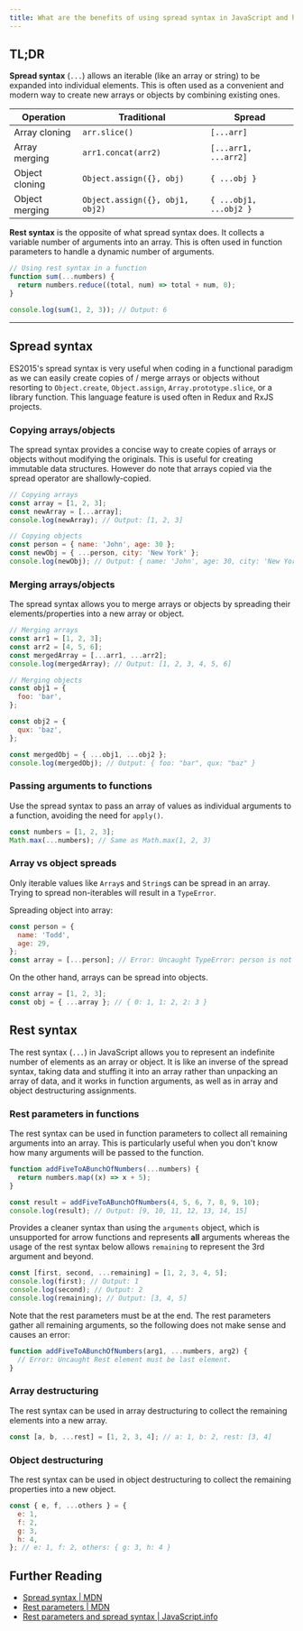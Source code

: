```yaml
---
title: What are the benefits of using spread syntax in JavaScript and how is it different from rest syntax?
---
```


## TL;DR

**Spread syntax** (`...`) allows an iterable (like an array or string) to be expanded into individual elements. This is often used as a convenient and modern way to create new arrays or objects by combining existing ones.

| Operation      | Traditional                     | Spread                 |
| -------------- | ------------------------------- | ---------------------- |
| Array cloning  | `arr.slice()`                   | `[...arr]`             |
| Array merging  | `arr1.concat(arr2)`             | `[...arr1, ...arr2]`   |
| Object cloning | `Object.assign({}, obj)`        | `{ ...obj }`           |
| Object merging | `Object.assign({}, obj1, obj2)` | `{ ...obj1, ...obj2 }` |

**Rest syntax** is the opposite of what spread syntax does. It collects a variable number of arguments into an array. This is often used in function parameters to handle a dynamic number of arguments.

```js
// Using rest syntax in a function
function sum(...numbers) {
  return numbers.reduce((total, num) => total + num, 0);
}

console.log(sum(1, 2, 3)); // Output: 6
```

---

## Spread syntax

ES2015's spread syntax is very useful when coding in a functional paradigm as we can easily create copies of / merge arrays or objects without resorting to `Object.create`, `Object.assign`, `Array.prototype.slice`, or a library function. This language feature is used often in Redux and RxJS projects.

### Copying arrays/objects

The spread syntax provides a concise way to create copies of arrays or objects without modifying the originals. This is useful for creating immutable data structures. However do note that arrays copied via the spread operator are shallowly-copied.

```js
// Copying arrays
const array = [1, 2, 3];
const newArray = [...array];
console.log(newArray); // Output: [1, 2, 3]

// Copying objects
const person = { name: 'John', age: 30 };
const newObj = { ...person, city: 'New York' };
console.log(newObj); // Output: { name: 'John', age: 30, city: 'New York' }
```

### Merging arrays/objects

The spread syntax allows you to merge arrays or objects by spreading their elements/properties into a new array or object.

```js
// Merging arrays
const arr1 = [1, 2, 3];
const arr2 = [4, 5, 6];
const mergedArray = [...arr1, ...arr2];
console.log(mergedArray); // Output: [1, 2, 3, 4, 5, 6]

// Merging objects
const obj1 = {
  foo: 'bar',
};

const obj2 = {
  qux: 'baz',
};

const mergedObj = { ...obj1, ...obj2 };
console.log(mergedObj); // Output: { foo: "bar", qux: "baz" }
```

### Passing arguments to functions

Use the spread syntax to pass an array of values as individual arguments to a function, avoiding the need for `apply()`.

```js
const numbers = [1, 2, 3];
Math.max(...numbers); // Same as Math.max(1, 2, 3)
```

### Array vs object spreads

Only iterable values like `Array`s and `String`s can be spread in an array. Trying to spread non-iterables will result in a `TypeError`.

Spreading object into array:

```js
const person = {
  name: 'Todd',
  age: 29,
};
const array = [...person]; // Error: Uncaught TypeError: person is not iterable
```

On the other hand, arrays can be spread into objects.

```js
const array = [1, 2, 3];
const obj = { ...array }; // { 0: 1, 1: 2, 2: 3 }
```

## Rest syntax

The rest syntax (`...`) in JavaScript allows you to represent an indefinite number of elements as an array or object. It is like an inverse of the spread syntax, taking data and stuffing it into an array rather than unpacking an array of data, and it works in function arguments, as well as in array and object destructuring assignments.

### Rest parameters in functions

The rest syntax can be used in function parameters to collect all remaining arguments into an array. This is particularly useful when you don't know how many arguments will be passed to the function.

```js
function addFiveToABunchOfNumbers(...numbers) {
  return numbers.map((x) => x + 5);
}

const result = addFiveToABunchOfNumbers(4, 5, 6, 7, 8, 9, 10);
console.log(result); // Output: [9, 10, 11, 12, 13, 14, 15]
```

Provides a cleaner syntax than using the `arguments` object, which is unsupported for arrow functions and represents **all** arguments whereas the usage of the rest syntax below allows `remaining` to represent the 3rd argument and beyond.

```js
const [first, second, ...remaining] = [1, 2, 3, 4, 5];
console.log(first); // Output: 1
console.log(second); // Output: 2
console.log(remaining); // Output: [3, 4, 5]
```

Note that the rest parameters must be at the end. The rest parameters gather all remaining arguments, so the following does not make sense and causes an error:

```js
function addFiveToABunchOfNumbers(arg1, ...numbers, arg2) {
  // Error: Uncaught Rest element must be last element.
}
```

### Array destructuring

The rest syntax can be used in array destructuring to collect the remaining elements into a new array.

```js
const [a, b, ...rest] = [1, 2, 3, 4]; // a: 1, b: 2, rest: [3, 4]
```

### Object destructuring

The rest syntax can be used in object destructuring to collect the remaining properties into a new object.

```js
const { e, f, ...others } = {
  e: 1,
  f: 2,
  g: 3,
  h: 4,
}; // e: 1, f: 2, others: { g: 3, h: 4 }
```

## Further Reading

- [Spread syntax | MDN](https://developer.mozilla.org/en-US/docs/Web/JavaScript/Reference/Operators/Spread_syntax)
- [Rest parameters | MDN](https://developer.mozilla.org/en-US/docs/Web/JavaScript/Reference/Functions/rest_parameters)
- [Rest parameters and spread syntax | JavaScript.info](https://javascript.info/rest-parameters-spread)
